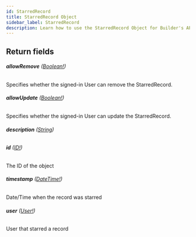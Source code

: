```yaml
---
id: StarredRecord
title: StarredRecord Object
sidebar_label: StarredRecord
description: Learn how to use the StarredRecord Object for Builder's API.
---
```


## Return fields

###### <b>allowRemove</b> ([Boolean!](/docs/composer/builder/api/schema/scalar/Boolean.mdx))

Specifies whether the signed-in User can remove the StarredRecord.

###### <b>allowUpdate</b> ([Boolean!](/docs/composer/builder/api/schema/scalar/Boolean.mdx))

Specifies whether the signed-in User can update the StarredRecord.

###### <b>description</b> ([String](/docs/composer/builder/api/schema/scalar/String.mdx))

###### <b>id</b> ([ID!](/docs/composer/builder/api/schema/scalar/ID.mdx))

The ID of the object

###### <b>timestamp</b> ([DateTime!](/docs/composer/builder/api/schema/scalar/DateTime.mdx))

Date/Time when the record was starred

###### <b>user</b> ([User!](/docs/composer/builder/api/schema/object/User.mdx))

User that starred a record
